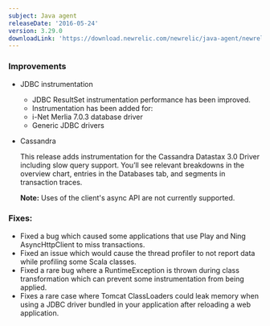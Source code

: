 ```yaml
---
subject: Java agent
releaseDate: '2016-05-24'
version: 3.29.0
downloadLink: 'https://download.newrelic.com/newrelic/java-agent/newrelic-agent/3.29.0/'
---
```


### Improvements

* JDBC instrumentation

  * JDBC ResultSet instrumentation performance has been improved.
  * Instrumentation has been added for:
  * i-Net Merlia 7.0.3 database driver
  * Generic JDBC drivers
* Cassandra

  This release adds instrumentation for the Cassandra Datastax 3.0 Driver including slow query support. You’ll see relevant breakdowns in the overview chart, entries in the Databases tab, and segments in transaction traces.

  **Note:** Uses of the client's async API are not currently supported.

### Fixes:

* Fixed a bug which caused some applications that use Play and Ning AsyncHttpClient to miss transactions.
* Fixed an issue which would cause the thread profiler to not report data while profiling some Scala classes.
* Fixed a rare bug where a RuntimeException is thrown during class transformation which can prevent some instrumentation from being applied.
* Fixes a rare case where Tomcat ClassLoaders could leak memory when using a JDBC driver bundled in your application after reloading a web application.
